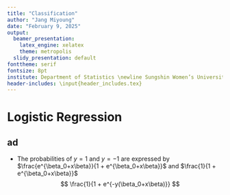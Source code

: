 ```yaml
---
title: "Classification"
author: "Jang Miyoung"
date: "February 9, 2025"
output:
  beamer_presentation:
    latex_engine: xelatex
    theme: metropolis
  slidy_presentation: default
fonttheme: serif
fontsize: 8pt
institute: Department of Statistics \newline Sungshin Women’s University
header-includes: \input{header_includes.tex}
---
```


# Logistic Regression

## ad

- The probabilities of $y = 1$ and $y = -1$ are expressed by $\frac{e^{\beta_0+x\beta}}{1 + e^{\beta_0+x\beta}}$ and $\frac{1}{1 + e^{\beta_0+x\beta}}$
$$
\frac{1}{1 + e^{-y(\beta_0+x\beta)}}
$$